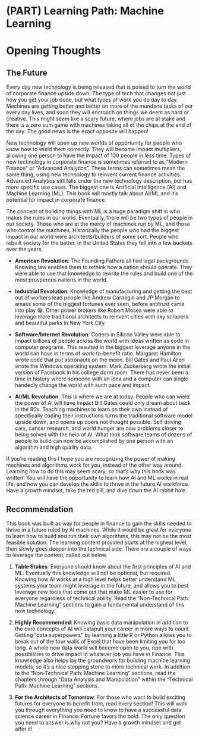 # (PART) Learning Path: Machine Learning {-}

# Opening Thoughts {#learning-path-opening-thoughts}

<!-- ![](images/1.1.gif) -->
<!-- [source](https://dilbert.com/strip/2017-09-07) -->

## The Future

Every day new technology is being released that is poised to turn the world of corporate finance upside down. The type of tech that changes not just how you get your job done, but what types of work you do day to day. Machines are getting better and better on more of the mundane tasks of our every day lives, and soon they will encroach on things we deem as hard or creative. This might seem like a scary future, where jobs are at stake and there is a zero sum game with machines taking all of the chips at the end of the day. The good news is the exact opposite will happen!

New technology will open up new worlds of opportunity for people who know how to wield them correctly. They will become impact multipliers, allowing one person to have the impact of 100 people in less time. Types of new technology in corporate finance is sometimes referred to as "Modern Finance" or "Advanced Analytics". These terms can sometimes mean the same thing, using new technology to reinvent current finance activities. Advanced Analytics still falls under the new technology description, but has more specific use cases. The biggest one is Artificial Intelligence (AI) and Machine Learning (ML). This book will mostly talk about AI/ML and it's potential for impact in corporate finance. 

The concept of building things with ML is a huge paradigm shift in who makes the rules in our world. Eventually, there will be two types of people in our society. Those who are at the mercy of machines run by ML, and those who control the machines. Historically the people who had the biggest impact in our world were architects/builders of some sort. People who rebuilt society for the better. In the United States they fell into a few buckets over the years.
 
* **American Revolution**: The Founding Fathers all had legal backgrounds. Knowing law enabled them to rethink how a nation should operate. They were able to use that knowledge to rewrite the rules and build one of the most prosperous nations in the world. 
	
* **Industrial Revolution**: Knowledge of manufacturing and getting the best out of workers lead people like Andrew Carnegie and JP Morgan to amass some of the biggest fortunes ever seen, before antitrust came into play 😁. Other power brokers like Robert Moses were able to leverage more traditional architects to reinvent cities with sky scrapers and beautiful parks in New York City.  
	
* **Software/Internet Revolution**: Coders in Silicon Valley were able to impact billions of people across the world with ideas written as code in computer programs. This resulted in the biggest leverage anyone in the world can have in terms of work-to-benefit ratio. Margaret Hamilton wrote code that put astronauts on the moon. Bill Gates and Paul Allen wrote the Windows operating system. Mark Zuckerberg wrote the initial version of Facebook in his college dorm room. There has never been a time in history where someone with an idea and a computer can single handedly change the world with such pace and impact.
	
* **AI/ML Revolution**: This is where we are at today. People who can wield the power of AI will have impact Bill Gates could only dream about back in the 80s. Teaching machines to learn on their own instead of specifically coding their instructions turns the traditional software model upside down, and opens up doors not thought possible. Self driving cars, cancer research, and world hunger are now problems closer to being solved with the help of AI. What took software teams of dozens of people to build can now be accomplished by one person with an algorithm and high quality data. 

If you're reading this I hope you are recognizing the power of making machines and algorithms work for you, instead of the other way around. Learning how to do this may seem scary, so that's why this book was written! You will have the opportunity to learn how AI and ML works in real life, and how you can develop the skills to thrive in the future AI workforce. Have a growth mindset, take the red pill, and dive down the AI rabbit hole.
 
## Recommendation 

This book was built as way for people in finance to gain the skills needed to thrive in a future ruled by AI machines. While it would be great for everyone to learn how to build and run their own algorithms, this may not be the most feasible solution. The learning content provided starts at the highest level, then slowly goes deeper into the technical side. There are a couple of ways to leverage the content, called out below. 

1. **Table Stakes**: Everyone should know about the first principles of AI and ML. Eventually this knowledge will not be optional, but required. Knowing how AI works at a high level helps better understand ML systems your team might leverage in the future, and allows you to best leverage new tools that come out that make ML easier to use for everyone regardless of technical ability. Read the "Non-Technical Path: Machine Learning" sections to gain a fundamental understand of this new technology. 
	
2. **Highly Recommended**: Knowing basic data manipulation in addition to the core concepts of AI will catapult your career in more ways to count. Getting "data superpowers" by learning a little R or Python allows you to break out of the four walls of Excel that have been limiting you for too long. A whole new data world will become open to you, ripe with possibilities to drive impact in whatever job you have in Finance. This knowledge also helps lay the groundwork for building machine learning models, so it's a nice stepping stone to more technical work. In addition to the "Non-Technical Path: Machine Learning" sections, read the chapters through "Data Analysis and Manipulation" within the "Technical Path: Machine Learning" sections. 
	
3. **For the Architects of Tomorrow**: For those who want to build exciting futures for everyone to benefit from, read every section! This will walk you through everything you need to know to have a successful data science career in Finance. Fortune favors the bold. The only question you need to answer is why not you? Have a growth mindset and get after it!
